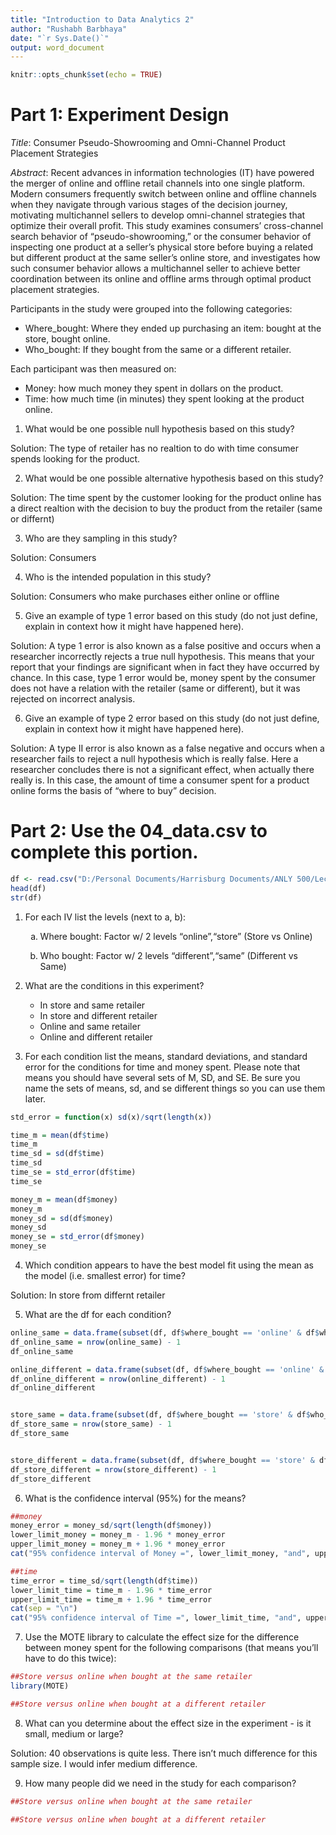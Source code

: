 ```yaml
---
title: "Introduction to Data Analytics 2"
author: "Rushabh Barbhaya"
date: "`r Sys.Date()`"
output: word_document
---
```


```r
knitr::opts_chunk$set(echo = TRUE)
```

# Part 1: Experiment Design

*Title*: Consumer Pseudo-Showrooming and Omni-Channel Product Placement Strategies

*Abstract*: Recent advances in information technologies (IT) have powered the merger of online and offline retail channels into one single platform. Modern consumers frequently switch between online and offline channels when they navigate through various stages of the decision journey, motivating multichannel sellers to develop omni-channel strategies that optimize their overall profit. This study examines consumers' cross-channel search behavior of "pseudo-showrooming," or the consumer behavior of inspecting one product at a seller's physical store before buying a related but different product at the same seller’s online store, and investigates how such consumer behavior allows a multichannel seller to achieve better coordination between its online and offline arms through optimal product placement strategies.

Participants in the study were grouped into the following categories: 

  - Where_bought: Where they ended up purchasing an item: bought at the store, bought online. 
  - Who_bought: If they bought from the same or a different retailer. 

Each participant was then measured on:

  - Money: how much money they spent in dollars on the product.
  - Time: how much time (in minutes) they spent looking at the product online. 

1)	What would be one possible null hypothesis based on this study?

Solution: The type of retailer has no realtion to do with time consumer spends looking for the product.

2)	What would be one possible alternative hypothesis based on this study?

Solution: The time spent by the customer looking for the product online has a direct realtion with the decision to buy the product from the retailer (same or differnt)

3)	Who are they sampling in this study?

Solution: Consumers

4)	Who is the intended population in this study?

Solution: Consumers who make purchases either online or offline

5)	Give an example of type 1 error based on this study (do not just define, explain in context how it might have happened here).

Solution: A type 1 error is also known as a false positive and occurs when a researcher incorrectly rejects a true null hypothesis. This means that your report that your findings are significant when in fact they have occurred by chance. In this case, type 1 error would be, money spent by the consumer does not have a relation with the retailer (same or different), but it was rejected on incorrect analysis.

6)	Give an example of type 2 error based on this study (do not just define, explain in context how it might have happened here).

Solution: A type II error is also known as a false negative and occurs when a researcher fails to reject a null hypothesis which is really false. Here a researcher concludes there is not a significant effect, when actually there really is. In this case, the amount of time a consumer spent for a product online forms the basis of "where to buy" decision.

# Part 2: Use the 04_data.csv to complete this portion.

```r
df <- read.csv("D:/Personal Documents/Harrisburg Documents/ANLY 500/Lecture 4/04_data.csv")
head(df)
str(df)
```

1)	For each IV list the levels (next to a, b):

    a.	Where bought: Factor w/ 2 levels "online","store" (Store vs Online)

    b.	Who bought: Factor w/ 2 levels "different","same" (Different vs Same)
    
2)	What are the conditions in this experiment?

    - In store and same retailer
    - In store and different retailer
    - Online and same retailer
    - Online and different retailer

3)	For each condition list the means, standard deviations, and standard error for the conditions for time and money spent. Please note that means you should have several sets of M, SD, and SE. Be sure you name the sets of means, sd, and se different things so you can use them later.

```r
std_error = function(x) sd(x)/sqrt(length(x))

time_m = mean(df$time)
time_m
time_sd = sd(df$time)
time_sd
time_se = std_error(df$time)
time_se

money_m = mean(df$money)
money_m
money_sd = sd(df$money)
money_sd
money_se = std_error(df$money)
money_se
```

4)	Which condition appears to have the best model fit using the mean as the model (i.e. smallest error) for time?

Solution: In store from differnt retailer

5)	What are the df for each condition?

```r
online_same = data.frame(subset(df, df$where_bought == 'online' & df$who_bought == 'same'))
df_online_same = nrow(online_same) - 1
df_online_same

online_different = data.frame(subset(df, df$where_bought == 'online' & df$who_bought == 'different'))
df_online_different = nrow(online_different) - 1
df_online_different


store_same = data.frame(subset(df, df$where_bought == 'store' & df$who_bought == 'same'))
df_store_same = nrow(store_same) - 1
df_store_same


store_different = data.frame(subset(df, df$where_bought == 'store' & df$who_bought == 'different'))
df_store_different = nrow(store_different) - 1
df_store_different
```

6)	What is the confidence interval (95%) for the means?

```r
##money
money_error = money_sd/sqrt(length(df$money))
lower_limit_money = money_m - 1.96 * money_error
upper_limit_money = money_m + 1.96 * money_error
cat("95% confidence interval of Money =", lower_limit_money, "and", upper_limit_money)

##time
time_error = time_sd/sqrt(length(df$time))
lower_limit_time = time_m - 1.96 * time_error
upper_limit_time = time_m + 1.96 * time_error
cat(sep = "\n")
cat("95% confidence interval of Time =", lower_limit_time, "and", upper_limit_time)
```

7)	Use the MOTE library to calculate the effect size for the difference between money spent for the following comparisons (that means you'll have to do this twice):

```r
##Store versus online when bought at the same retailer
library(MOTE)

##Store versus online when bought at a different retailer

```

8)	What can you determine about the effect size in the experiment - is it small, medium or large?

Solution:
40 observations is quite less. There isn't much difference for this sample size. I would infer medium difference.

9)	How many people did we need in the study for each comparison?

```r
##Store versus online when bought at the same retailer

##Store versus online when bought at a different retailer

```
